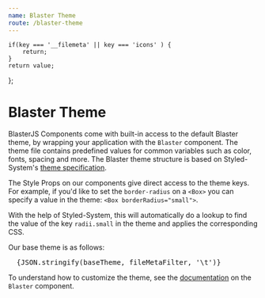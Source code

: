 ```yaml
---
name: Blaster Theme
route: /blaster-theme
---
```


    if(key === '__filemeta' || key === 'icons' ) {
        return;
    }
    return value;
};

# Blaster Theme

BlasterJS Components come with built-in access to the default Blaster theme, by wrapping your application with the `Blaster` component. The theme file contains predefined values for common variables such as color, fonts, spacing and more. The Blaster theme structure is based on Styled-System's [theme specification](https://styled-system.com/theme-specification/#key-reference).

The Style Props on our components give direct access to the theme keys. For example, if you'd like to set the `border-radius` on a `<Box>` you can specify a value in the theme: `<Box borderRadius="small">`.

With the help of Styled-System, this will automatically do a lookup to find the value of the key `radii.small` in the theme and applies the corresponding CSS.

Our base theme is as follows:

<pre>
  {JSON.stringify(baseTheme, fileMetaFilter, '\t')}
</pre>

To understand how to customize the theme, see the [documentation]((/primitives/blaster)) on the `Blaster` component.